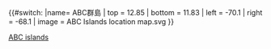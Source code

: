 {{#switch:{{{1}}}
|name= ABC群島
| top    = 12.85
| bottom = 11.83
| left   = -70.1
| right  = -68.1
| image  = ABC Islands location map.svg
}}<noinclude>
{{Location map/Info}}
[[Category:荷蘭地理位置圖模板|ABC islands]]
</noinclude>